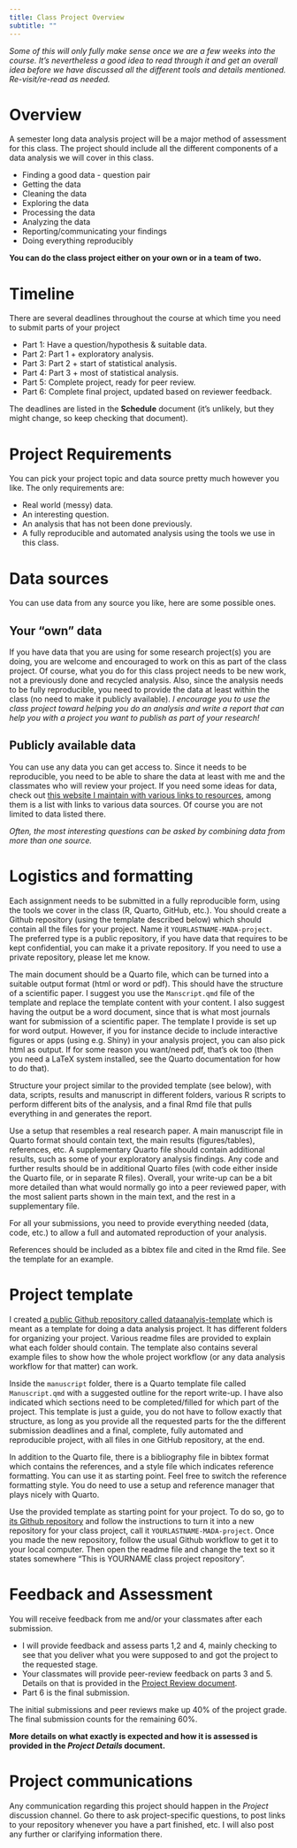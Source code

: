 ```yaml
---
title: Class Project Overview 
subtitle: ""
---
```


_Some of this will only fully make sense once we are a few weeks into the course. It's nevertheless a good idea to read through it and get an overall idea before we have discussed all the different tools and details mentioned. Re-visit/re-read as needed._

# Overview
A semester long data analysis project will be a major method of assessment for this class. The project should include all the different components of a data analysis we will cover in this class.

* Finding a good data - question pair
* Getting the data
* Cleaning the data
* Exploring the data
* Processing the data
* Analyzing the data
* Reporting/communicating your findings
* Doing everything reproducibly

**You can do the class project either on your own or in a team of two.** 

# Timeline
There are several deadlines throughout the course at which time you need to submit parts of your project

* Part 1: Have a question/hypothesis & suitable data. 
* Part 2: Part 1 + exploratory analysis. 
* Part 3: Part 2 + start of statistical analysis.
* Part 4: Part 3 + most of statistical analysis.
* Part 5: Complete project, ready for peer review.
* Part 6: Complete final project, updated based on reviewer feedback.

The deadlines are listed in the __Schedule__ document (it's unlikely, but they might change, so keep checking that document).


# Project Requirements
You can pick your project topic and data source pretty much however you like. The only requirements are:

* Real world (messy) data.
* An interesting question.
* An analysis that has not been done previously.
* A fully reproducible and automated analysis using the tools we use in this class.

# Data sources
You can use data from any source you like, here are some possible ones.

## Your "own" data
If you have data that you are using for some research project(s) you are doing, you are welcome and encouraged to work on this as part of the class project. Of course, what you do for this class project needs to be new work, not a previously done and recycled analysis. Also, since the analysis needs to be fully reproducible, you need to provide the data at least within the class (no need to make it publicly available). _I encourage you to use the class project toward helping you do an analysis and write a report that can help you with a project you want to publish as part of your research!_ 

## Publicly available data
You can use any data you can get access to. Since it needs to be reproducible, you need to be able to share the data at least with me and the classmates who will review your project. If you need some ideas for data, check out [this website I maintain with various links to resources](https://andreashandel.github.io/research-and-teaching-resources/), among them is a list with links to various data sources. Of course you are not limited to data listed there.

_Often, the most interesting questions can be asked by combining data from more than one source._


# Logistics and formatting

Each assignment needs to be submitted in a fully reproducible form, using the tools we cover in the class (R, Quarto, GitHub, etc.). You should create a Github repository (using the template described below) which should contain all the files for your project. Name it `YOURLASTNAME-MADA-project`. The preferred type is a public repository, if you have data that requires to be kept confidential, you can make it a private repository. If you need to use a private repository, please let me know.

The main document should be a Quarto file, which can be turned into a suitable output format (html or word or pdf). This should have the structure of a scientific paper. I suggest you use the `Manscript.qmd` file of the template and replace the template content with your content. I also suggest having the output be a word document, since that is what most journals want for submission of a scientific paper. The template I provide is set up for word output. However, if you for instance decide to include interactive figures or apps (using e.g. Shiny) in your analysis project, you can also pick html as output. If for some reason you want/need pdf, that's ok too (then you need a LaTeX system installed, see the Quarto documentation for how to do that).

Structure your project similar to the provided template (see below), with data, scripts, results and manuscript in different folders, various R scripts to perform different bits of the analysis, and a final Rmd file that pulls everything in and generates the report. 

Use a setup that resembles a real research paper. A main manuscript file in Quarto format should contain text, the main results (figures/tables), references, etc. A supplementary Quarto file should contain additional results, such as some of your exploratory analysis findings. Any code and further results should be in additional Quarto files (with code either inside the Quarto file, or in separate R files). Overall, your write-up can be a bit more detailed than what would normally go into a peer reviewed paper, with the most salient parts shown in the main text, and the rest in a supplementary file.

For all your submissions, you need to provide everything needed (data, code, etc.) to allow a full and automated reproduction of your analysis.

References should be included as a bibtex file and cited in the Rmd file. See the template for an example.


# Project template

I created [a public Github repository called dataanalyis-template](https://github.com/andreashandel/dataanalysis-template) which is meant as a template for doing a data analysis project. It has different folders for organizing your project. Various readme files are provided to explain what each folder should contain. The template also contains several example files to show how the whole project workflow (or any data analysis workflow for that matter) can work. 

Inside the `manuscript` folder, there is a Quarto template file called `Manuscript.qmd` with a suggested outline for the report write-up. I have also indicated which sections need to be completed/filled for which part of the project. This template is just a guide, you do not have to follow exactly that structure, as long as you provide all the requested parts for the the different submission deadlines and a final, complete, fully automated and reproducible project, with all files in one GitHub repository, at the end.

In addition to the Quarto file, there is a bibliography file in bibtex format which contains the references, and a style file which indicates reference formatting. You can use it as starting point. Feel free to switch the reference formatting style. You do need to use a setup and reference manager that plays nicely with Quarto.

Use the provided template as starting point for your project. To do so, go to [its Github repository](https://github.com/andreashandel/dataanalysis-template) and follow the instructions to turn it into a new repository for your class project, call it `YOURLASTNAME-MADA-project`. Once you made the new repository, follow the usual Github workflow to get it to your local computer. Then open the readme file and change the text so it states somewhere "This is YOURNAME class project repository".


# Feedback and Assessment
You will receive feedback from me and/or your classmates after each submission. 

* I will provide feedback and assess parts 1,2 and  4, mainly checking to see that you deliver what you were supposed to and got the project to the requested stage. 
* Your classmates will provide peer-review feedback on parts 3 and 5. Details on that is provided in the [Project Review document](Project_Review.qmd). 
* Part 6 is the final submission. 


The initial submissions and peer reviews make up 40% of the project grade. The final submission counts for the remaining 60%. 

**More details on what exactly is expected and how it is assessed is provided in the _Project Details_ document.**

# Project communications 
Any communication regarding this project should happen in the _Project_ discussion channel. Go there to ask project-specific questions, to post links to your repository whenever you have a part finished, etc. I will also post any further or clarifying information there.
